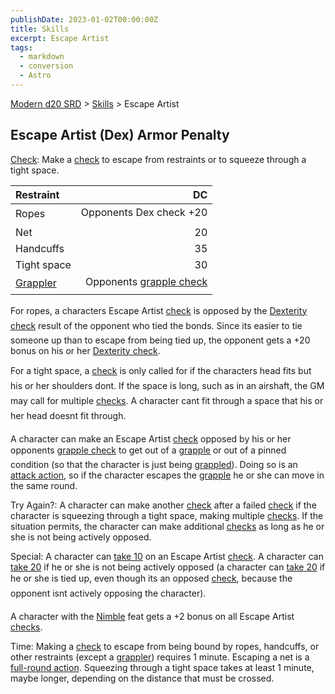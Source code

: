 ```yaml
---
publishDate: 2023-01-02T00:00:00Z
title: Skills
excerpt: Escape Artist
tags:
  - markdown
  - conversion
  - Astro
---
```


[Modern d20 SRD](/#modernD20) > [Skills](modern-d20-srd-skills-index) > Escape Artist

## Escape Artist (Dex) Armor Penalty

[Check](modern-d20-srd-skills-skill-basics-php#skill-check-index): Make a [check](modern-d20-srd-skills-skill-basics-php#skill-check-index) to escape from restraints or to squeeze through a tight space.

| Restraint                                 |                                                       DC |
| :---------------------------------------- | -------------------------------------------------------: |
| Ropes                                     |                                  Opponents Dex check +20 |
| Net                                       |                                                       20 |
| Handcuffs                                 |                                                       35 |
| Tight space                               |                                                       30 |
| [Grappler](modern-d20-srd-combat-grapple) | Opponents [grapple check](modern-d20-srd-combat-grapple) |

For ropes, a characters Escape Artist [check](modern-d20-srd-skills-skill-basics-php#skill-check-index) is opposed by the [Dexterity check](modern-d20-srd-skills-skill-basics) result of the opponent who tied the bonds. Since its easier to tie someone up than to escape from being tied up, the opponent gets a +20 bonus on his or her [Dexterity check](modern-d20-srd-skills-skill-basics).

For a tight space, a [check](modern-d20-srd-skills-skill-basics-php#skill-check-index) is only called for if the characters head fits but his or her shoulders dont. If the space is long, such as in an airshaft, the GM may call for multiple [checks](modern-d20-srd-skills-skill-basics-php#skill-check-index). A character cant fit through a space that his or her head doesnt fit through.

A character can make an Escape Artist [check](modern-d20-srd-skills-skill-basics-php#skill-check-index) opposed by his or her opponents [grapple check](modern-d20-srd-combat-grapple) to get out of a [grapple](modern-d20-srd-combat-grapple) or out of a pinned condition (so that the character is just being [grappled](modern-d20-srd-combat-grapple)). Doing so is an [attack action](modern-d20-srd-combat-attack-actions), so if the character escapes the [grapple](modern-d20-srd-combat-grapple) he or she can move in the same round.

Try Again?: A character can make another [check](modern-d20-srd-skills-skill-basics-php#skill-check-index) after a failed [check](modern-d20-srd-skills-skill-basics-php#skill-check-index) if the character is squeezing through a tight space, making multiple [checks](modern-d20-srd-skills-skill-basics-php#skill-check-index). If the situation permits, the character can make additional [checks](modern-d20-srd-skills-skill-basics-php#skill-check-index) as long as he or she is not being actively opposed.

Special: A character can [take 10](modern-d20-srd-skills-skill-basics-php#take10-index) on an Escape Artist [check](modern-d20-srd-skills-skill-basics-php#skill-check-index). A character can [take 20](modern-d20-srd-skills-skill-basics-php#take20-index) if he or she is not being actively opposed (a character can [take 20](modern-d20-srd-skills-skill-basics-php#take20-index) if he or she is tied up, even though its an opposed [check](modern-d20-srd-skills-skill-basics-php#skill-check-index), because the opponent isnt actively opposing the character).

A character with the [Nimble](modern-d20-srd-feats-nimble) feat gets a +2 bonus on all Escape Artist [checks](modern-d20-srd-skills-skill-basics-php#skill-check-index).

Time: Making a [check](modern-d20-srd-skills-skill-basics-php#skill-check-index) to escape from being bound by ropes, handcuffs, or other restraints (except a [grappler](modern-d20-srd-combat-grapple)) requires 1 minute. Escaping a net is a [full-round action](modern-d20-srd-combat-full-round-actions). Squeezing through a tight space takes at least 1 minute, maybe longer, depending on the distance that must be crossed.
